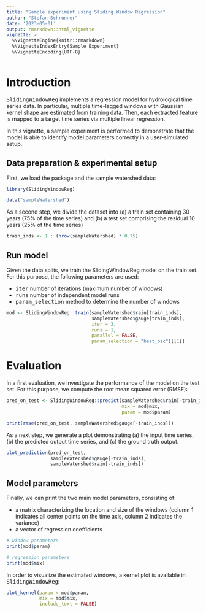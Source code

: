 ```yaml
---
title: "Sample experiment using Sliding Window Regression"
author: "Stefan Schrunner"
date: '2023-05-01'
output: rmarkdown::html_vignette
vignette: >
  %\VignetteEngine{knitr::rmarkdown}
  %\VignetteIndexEntry{Sample Experiment}
  %\VignetteEncoding{UTF-8}
---
```


# Introduction

<tt>SlidingWindowReg</tt> implements a regression model for hydrological time series data. In particular, multiple time-lagged windows with Gaussian kernel shape are estimated from training data. Then, each extracted feature is mapped to a target time series via multiple linear regression.

In this vignette, a sample experiment is performed to demonstrate that the model is able to identify model parameters correctly in a user-simulated setup.

## Data preparation \& experimental setup

First, we load the package and the sample watershed data:

```r
library(SlidingWindowReg)

data("sampleWatershed")
```

As a second step, we divide the dataset into (a) a train set containing 30 years (75\% of the time series) and (b) a test set comprising the residual 10 years (25\% of the time series)

```r
train_inds <- 1 : (nrow(sampleWatershed) * 0.75)
```

## Run model

Given the data splits, we train the SlidingWindowReg model on the train set. For this purpose, the following parameters are used:

* <tt>iter</tt> number of iterations (maximum number of windows)
* <tt>runs</tt> number of independent model runs
* <tt>param\_selection</tt> method to determine the number of windows

```r
mod <- SlidingWindowReg::train(sampleWatershed$rain[train_inds],
                               sampleWatershed$gauge[train_inds],
                               iter = 3,
                               runs = 1,
                               parallel = FALSE,
                               param_selection = "best_bic")[[1]]
```

# Evaluation

In a first evaluation, we investigate the performance of the model on the test set. For this purpose, we compute the root mean squared error (RMSE):

```r
pred_on_test <- SlidingWindowReg::predict(sampleWatershed$rain[-train_inds],
                                          mix = mod$mix,
                                          param = mod$param)

print(rmse(pred_on_test, sampleWatershed$gauge[-train_inds]))
```

As a next step, we generate a plot demonstrating (a) the input time series, (b) the predicted output time series, and (c) the ground truth output.

```r
plot_prediction(pred_on_test,
                sampleWatershed$gauge[-train_inds],
                sampleWatershed$rain[-train_inds])
```

## Model parameters

Finally, we can print the two main model parameters, consisting of:

* a matrix characterizing the location and size of the windows (column 1 indicates all center points on the time axis, column 2 indicates the variance)
* a vector of regression coefficients

```r
# window parameters
print(mod$param)

# regression parameters
print(mod$mix)
```

In order to visualize the estimated windows, a kernel plot is available in <tt>SlidingWindowReg</tt>:

```r
plot_kernel(param = mod$param, 
            mix = mod$mix,
            include_text = FALSE)
```
